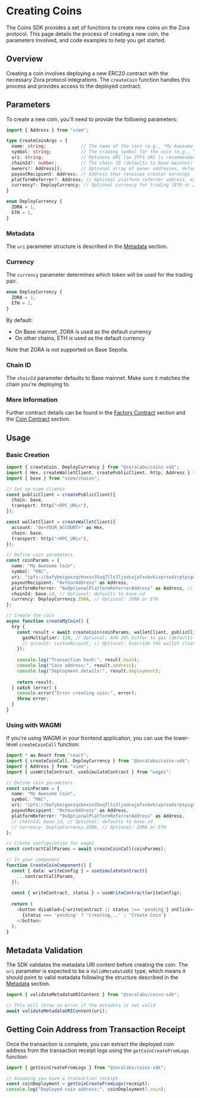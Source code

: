 # Creating Coins

The Coins SDK provides a set of functions to create new coins on the Zora protocol. This page details the process of creating a new coin, the parameters involved, and code examples to help you get started.

## Overview

Creating a coin involves deploying a new ERC20 contract with the necessary Zora protocol integrations. The `createCoin` function handles this process and provides access to the deployed contract.

## Parameters

To create a new coin, you'll need to provide the following parameters:

```ts twoslash
import { Address } from "viem";

type CreateCoinArgs = {
  name: string;             // The name of the coin (e.g., "My Awesome Coin")
  symbol: string;           // The trading symbol for the coin (e.g., "MAC")
  uri: string;              // Metadata URI (an IPFS URI is recommended)
  chainId?: number;         // The chain ID (defaults to base mainnet)
  owners?: Address[];       // Optional array of owner addresses, defaults to [payoutRecipient]
  payoutRecipient: Address; // Address that receives creator earnings
  platformReferrer?: Address; // Optional platform referrer address, earns referral fees
  currency?: DeployCurrency; // Optional currency for trading (ETH or ZORA)
}

enum DeployCurrency {
  ZORA = 1,
  ETH = 2,
}
```

### Metadata

The `uri` parameter structure is described in the [Metadata](/coins/contracts/metadata) section.

### Currency

The `currency` parameter determines which token will be used for the trading pair.

```ts
enum DeployCurrency {
  ZORA = 1,
  ETH = 2,
}
```

By default:
- On Base mainnet, ZORA is used as the default currency
- On other chains, ETH is used as the default currency

Note that ZORA is not supported on Base Sepolia.

### Chain ID

The `chainId` parameter defaults to Base mainnet. Make sure it matches the chain you're deploying to.

### More Information

Further contract details can be found in the [Factory Contract](/coins/contracts/factory) section and the [Coin Contract](/coins/contracts/coin) section.


## Usage

### Basic Creation

```ts twoslash
import { createCoin, DeployCurrency } from "@zoralabs/coins-sdk";
import { Hex, createWalletClient, createPublicClient, http, Address } from "viem";
import { base } from "viem/chains";

// Set up viem clients
const publicClient = createPublicClient({
  chain: base,
  transport: http("<RPC_URL>"),
});

const walletClient = createWalletClient({
  account: "0x<YOUR_ACCOUNT>" as Hex,
  chain: base,
  transport: http("<RPC_URL>"),
});

// Define coin parameters
const coinParams = {
  name: "My Awesome Coin",
  symbol: "MAC",
  uri: "ipfs://bafybeigoxzqzbnxsn35vq7lls3ljxdcwjafxvbvkivprsodzrptpiguysy",
  payoutRecipient: "0xYourAddress" as Address,
  platformReferrer: "0xOptionalPlatformReferrerAddress" as Address, // Optional
  chainId: base.id, // Optional: defaults to base.id
  currency: DeployCurrency.ZORA, // Optional: ZORA or ETH
};

// Create the coin
async function createMyCoin() {
  try {
    const result = await createCoin(coinParams, walletClient, publicClient, {
      gasMultiplier: 120, // Optional: Add 20% buffer to gas (defaults to 100%)
      // account: customAccount, // Optional: Override the wallet client account
    });
    
    console.log("Transaction hash:", result.hash);
    console.log("Coin address:", result.address);
    console.log("Deployment details:", result.deployment);
    
    return result;
  } catch (error) {
    console.error("Error creating coin:", error);
    throw error;
  }
}
```

### Using with WAGMI

If you're using WAGMI in your frontend application, you can use the lower-level `createCoinCall` function:

```typescript
import * as React from "react";
import { createCoinCall, DeployCurrency } from "@zoralabs/coins-sdk";
import { Address } from "viem";
import { useWriteContract, useSimulateContract } from "wagmi";

// Define coin parameters
const coinParams = {
  name: "My Awesome Coin",
  symbol: "MAC",
  uri: "ipfs://bafybeigoxzqzbnxsn35vq7lls3ljxdcwjafxvbvkivprsodzrptpiguysy",
  payoutRecipient: "0xYourAddress" as Address,
  platformReferrer: "0xOptionalPlatformReferrerAddress" as Address,
  // chainId: base.id, // Optional: defaults to base.id
  // currency: DeployCurrency.ZORA, // Optional: ZORA or ETH
};

// Create configuration for wagmi
const contractCallParams = await createCoinCall(coinParams);

// In your component
function CreateCoinComponent() {
  const { data: writeConfig } = useSimulateContract({
    ...contractCallParams,
  });
  
  const { writeContract, status } = useWriteContract(writeConfig);
  
  return (
    <button disabled={!writeContract || status !== 'pending'} onClick={() => writeContract?.()}>
      {status === 'pending' ? 'Creating...' : 'Create Coin'}
    </button>
  );
}
```

## Metadata Validation

The SDK validates the metadata URI content before creating the coin. The `uri` parameter is expected to be a `ValidMetadataURI` type, which means it should point to valid metadata following the structure described in the [Metadata](/coins/contracts/metadata) section.

```typescript
import { validateMetadataURIContent } from "@zoralabs/coins-sdk";

// This will throw an error if the metadata is not valid
await validateMetadataURIContent(uri);
```

## Getting Coin Address from Transaction Receipt

Once the transaction is complete, you can extract the deployed coin address from the transaction receipt logs using the `getCoinCreateFromLogs` function:

```typescript
import { getCoinCreateFromLogs } from "@zoralabs/coins-sdk";

// Assuming you have a transaction receipt
const coinDeployment = getCoinCreateFromLogs(receipt);
console.log("Deployed coin address:", coinDeployment?.coin);
```
